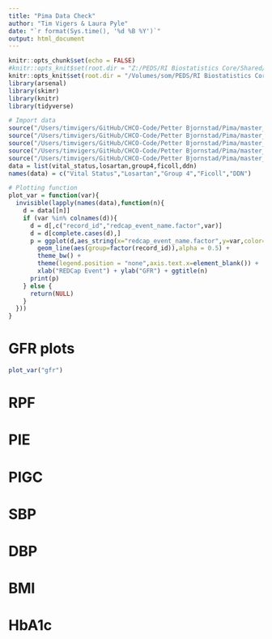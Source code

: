 ```yaml
---
title: "Pima Data Check"
author: "Tim Vigers & Laura Pyle"
date: "`r format(Sys.time(), '%d %B %Y')`"
output: html_document
---
```


```r
knitr::opts_chunk$set(echo = FALSE)
#knitr::opts_knit$set(root.dir = "Z:/PEDS/RI Biostatistics Core/Shared/Shared Projects/Laura/BDC/Projects")
knitr::opts_knit$set(root.dir = "/Volumes/som/PEDS/RI Biostatistics Core/Shared/Shared Projects/Laura/Peds Endo/Petter Bjornstad/Pima/Master data/Raw data/")
library(arsenal)
library(skimr)
library(knitr)
library(tidyverse)
```

```r
# Import data
source("/Users/timvigers/GitHub/CHCO-Code/Petter Bjornstad/Pima/master_data/tim_merge/vital_status.R")
source("/Users/timvigers/GitHub/CHCO-Code/Petter Bjornstad/Pima/master_data/tim_merge/losartan.R")
source("/Users/timvigers/GitHub/CHCO-Code/Petter Bjornstad/Pima/master_data/tim_merge/group4.R")
source("/Users/timvigers/GitHub/CHCO-Code/Petter Bjornstad/Pima/master_data/tim_merge/ficoll.R")
source("/Users/timvigers/GitHub/CHCO-Code/Petter Bjornstad/Pima/master_data/tim_merge/ddn.R")
data = list(vital_status,losartan,group4,ficoll,ddn)
names(data) = c("Vital Status","Losartan","Group 4","Ficoll","DDN")
```

```r
# Plotting function
plot_var = function(var){
  invisible(lapply(names(data),function(n){
    d = data[[n]]
    if (var %in% colnames(d)){
      d = d[,c("record_id","redcap_event_name.factor",var)]
      d = d[complete.cases(d),]
      p = ggplot(d,aes_string(x="redcap_event_name.factor",y=var,color="factor(record_id)")) +
        geom_line(aes(group=factor(record_id)),alpha = 0.5) +
        theme_bw() +
        theme(legend.position = "none",axis.text.x=element_blank()) +
        xlab("REDCap Event") + ylab("GFR") + ggtitle(n)
      print(p)
    } else {
      return(NULL) 
    }
  }))
}
```

# GFR plots

```r
plot_var("gfr")
```

# RPF



# PIE



# PIGC



# SBP



# DBP



# BMI 



# HbA1c